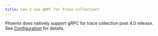 ```yaml
---
title: Can I use gRPC for Trace Collection?
---
```


Phoenix does natively support gRPC for trace collection post 4.0 release. See [Configuration](https://arize.com/docs/phoenix/self-hosting/configuration) for details.


